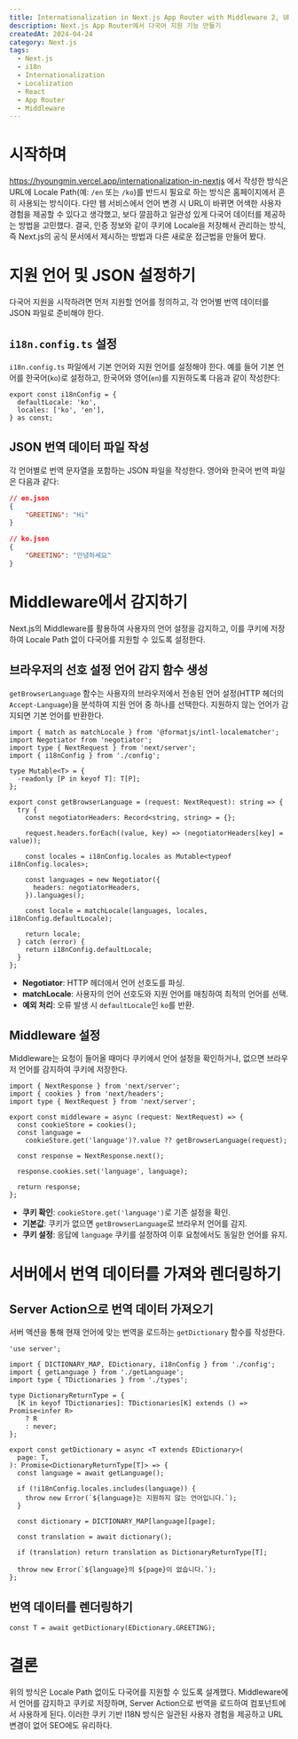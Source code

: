---
title: Internationalization in Next.js App Router with Middleware 2, URL에서 lang parameter를 제거하자
description: Next.js App Router에서 다국어 지원 기능 만들기
createdAt: 2024-04-24
category: Next.js
tags:
  - Next.js
  - i18n
  - Internationalization
  - Localization
  - React
  - App Router
  - Middleware
---

# 시작하며

https://hyoungmin.vercel.app/internationalization-in-nextjs 에서 작성한 방식은 URL에 Locale Path(예: `/en` 또는 `/ko`)를 반드시 필요로 하는 방식은 홈페이지에서 흔히 사용되는 방식이다. 다만 웹 서비스에서 언어 변경 시 URL이 바뀌면 어색한 사용자 경험을 제공할 수 있다고 생각했고, 보다 깔끔하고 일관성 있게 다국어 데이터를 제공하는 방법을 고민했다. 결국, 인증 정보와 같이 쿠키에 Locale을 저장해서 관리하는 방식, 즉 Next.js의 공식 문서에서 제시하는 방법과 다른 새로운 접근법을 만들어 봤다.

# 지원 언어 및 JSON 설정하기

다국어 지원을 시작하려면 먼저 지원할 언어를 정의하고, 각 언어별 번역 데이터를 JSON 파일로 준비해야 한다.

## `i18n.config.ts` 설정

`i18n.config.ts` 파일에서 기본 언어와 지원 언어를 설정해야 한다. 예를 들어 기본 언어를 한국어(`ko`)로 설정하고, 한국어와 영어(`en`)를 지원하도록 다음과 같이 작성한다:

```tsx
export const i18nConfig = {
  defaultLocale: 'ko',
  locales: ['ko', 'en'],
} as const;
```

## JSON 번역 데이터 파일 작성

각 언어별로 번역 문자열을 포함하는 JSON 파일을 작성한다. 영어와 한국어 번역 파일은 다음과 같다:

```json
// en.json
{
	"GREETING": "Hi"
}
```

```json
// ko.json
{
	"GREETING": "안녕하세요"
}
```

# Middleware에서 감지하기

Next.js의 Middleware를 활용하여 사용자의 언어 설정을 감지하고, 이를 쿠키에 저장하여 Locale Path 없이 다국어를 지원할 수 있도록 설정한다.

## 브라우저의 선호 설정 언어 감지 함수 생성

`getBrowserLanguage` 함수는 사용자의 브라우저에서 전송된 언어 설정(HTTP 헤더의 `Accept-Language`)을 분석하여 지원 언어 중 하나를 선택한다. 지원하지 않는 언어가 감지되면 기본 언어를 반환한다.

```tsx
import { match as matchLocale } from '@formatjs/intl-localematcher';
import Negotiator from 'negotiator';
import type { NextRequest } from 'next/server';
import { i18nConfig } from './config';

type Mutable<T> = {
  -readonly [P in keyof T]: T[P];
};

export const getBrowserLanguage = (request: NextRequest): string => {
  try {
    const negotiatorHeaders: Record<string, string> = {};

    request.headers.forEach((value, key) => (negotiatorHeaders[key] = value));

    const locales = i18nConfig.locales as Mutable<typeof i18nConfig.locales>;

    const languages = new Negotiator({
      headers: negotiatorHeaders,
    }).languages();

    const locale = matchLocale(languages, locales, i18nConfig.defaultLocale);

    return locale;
  } catch (error) {
    return i18nConfig.defaultLocale;
  }
};
```

- **Negotiator**: HTTP 헤더에서 언어 선호도를 파싱.
- **matchLocale**: 사용자의 언어 선호도와 지원 언어를 매칭하여 최적의 언어를 선택.
- **예외 처리**: 오류 발생 시 `defaultLocale`인 `ko`를 반환.

## Middleware 설정

Middleware는 요청이 들어올 때마다 쿠키에서 언어 설정을 확인하거나, 없으면 브라우저 언어를 감지하여 쿠키에 저장한다.

```tsx
import { NextResponse } from 'next/server';
import { cookies } from 'next/headers';
import type { NextRequest } from 'next/server';

export const middleware = async (request: NextRequest) => {
  const cookieStore = cookies();
  const language =
    cookieStore.get('language')?.value ?? getBrowserLanguage(request);

  const response = NextResponse.next();

  response.cookies.set('language', language);

  return response;
};
```

- **쿠키 확인**: `cookieStore.get('language')`로 기존 설정을 확인.
- **기본값**: 쿠키가 없으면 `getBrowserLanguage`로 브라우저 언어를 감지.
- **쿠키 설정**: 응답에 `language` 쿠키를 설정하여 이후 요청에서도 동일한 언어를 유지.

# 서버에서 번역 데이터를 가져와 렌더링하기

## Server Action으로 번역 데이터 가져오기

서버 액션을 통해 현재 언어에 맞는 번역을 로드하는 `getDictionary` 함수를 작성한다.

```tsx
'use server';

import { DICTIONARY_MAP, EDictionary, i18nConfig } from './config';
import { getLanguage } from './getLanguage';
import type { TDictionaries } from './types';

type DictionaryReturnType = {
  [K in keyof TDictionaries]: TDictionaries[K] extends () => Promise<infer R>
    ? R
    : never;
};

export const getDictionary = async <T extends EDictionary>(
  page: T,
): Promise<DictionaryReturnType[T]> => {
  const language = await getLanguage();

  if (!i18nConfig.locales.includes(language)) {
    throw new Error(`${language}는 지원하지 않는 언어입니다.`);
  }

  const dictionary = DICTIONARY_MAP[language][page];

  const translation = await dictionary();

  if (translation) return translation as DictionaryReturnType[T];

  throw new Error(`${language}의 ${page}이 없습니다.`);
};
```

## 번역 데이터를 렌더링하기

```tsx
const T = await getDictionary(EDictionary.GREETING);
```

# 결론

위의 방식은 Locale Path 없이도 다국어를 지원할 수 있도록 설계했다. Middleware에서 언어를 감지하고 쿠키로 저장하며, Server Action으로 번역을 로드하여 컴포넌트에서 사용하게 된다. 이러한 쿠키 기반 I18N 방식은 일관된 사용자 경험을 제공하고 URL 변경이 없어 SEO에도 유리하다.